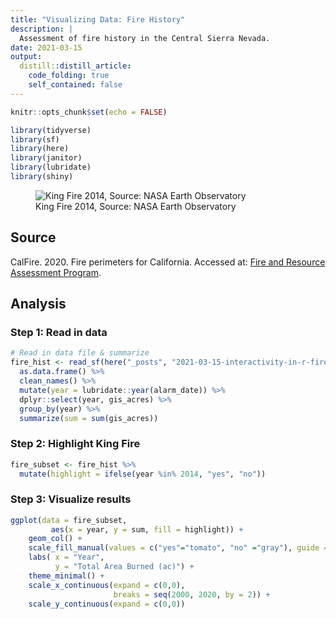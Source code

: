 ```yaml
---
title: "Visualizing Data: Fire History"
description: |
  Assessment of fire history in the Central Sierra Nevada.
date: 2021-03-15
output:
  distill::distill_article:
    code_folding: true
    self_contained: false
---
```



```r
knitr::opts_chunk$set(echo = FALSE)

library(tidyverse)
library(sf)
library(here)
library(janitor)
library(lubridate)
library(shiny)

```

![King Fire 2014, Source: NASA Earth Observatory](king_fire.jpg)

## Source
CalFire. 2020. Fire perimeters for California. Accessed at: [Fire and Resource Assessment Program](https://map.dfg.ca.gov/metadata/ds0396.html).

## Analysis

### Step 1: Read in data
```r
# Read in data file & summarize
fire_hist <- read_sf(here("_posts", "2021-03-15-interactivity-in-r-fire-history","FireHist_CABY","FireHist_CABY.shp")) %>%
  as.data.frame() %>%
  clean_names() %>%
  mutate(year = lubridate::year(alarm_date)) %>%
  dplyr::select(year, gis_acres) %>%
  group_by(year) %>%
  summarize(sum = sum(gis_acres))
```

### Step 2: Highlight King Fire
```r
fire_subset <- fire_hist %>%
  mutate(highlight = ifelse(year %in% 2014, "yes", "no"))

```


### Step 3: Visualize results
```r
ggplot(data = fire_subset, 
         aes(x = year, y = sum, fill = highlight)) +
    geom_col() +
    scale_fill_manual(values = c("yes"="tomato", "no" ="gray"), guide = FALSE) +
    labs( x = "Year",
          y = "Total Area Burned (ac)") +
    theme_minimal() +
    scale_x_continuous(expand = c(0,0),
                       breaks = seq(2000, 2020, by = 2)) +
    scale_y_continuous(expand = c(0,0))
    
```

